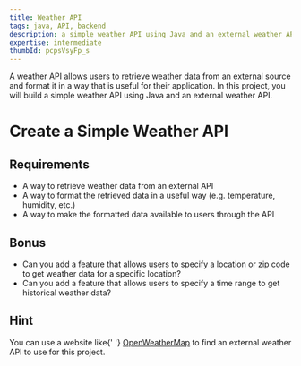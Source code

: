```yaml
---
title: Weather API
tags: java, API, backend
description: a simple weather API using Java and an external weather API
expertise: intermediate
thumbId: pcpsVsyFp_s
---
```


A weather API allows users to retrieve weather data from an external source and format it in a way that is useful for their application. In this project, you will build a simple weather API using Java and an external weather API.

<h1>Create a Simple Weather API</h1>
<h2>Requirements</h2>
<ul>
  <li>A way to retrieve weather data from an external API</li>
  <li>
    A way to format the retrieved data in a useful way (e.g. temperature,
    humidity, etc.)
  </li>
  <li>A way to make the formatted data available to users through the API</li>
</ul>
<h2>Bonus</h2>
<ul>
  <li>
    Can you add a feature that allows users to specify a location or zip code to
    get weather data for a specific location?
  </li>
  <li>
    Can you add a feature that allows users to specify a time range to get
    historical weather data?
  </li>
</ul>
<h2>Hint</h2>
<p>
  You can use a website like{' '}
  <a href="https://openweathermap.org/">OpenWeatherMap</a> to find an external
  weather API to use for this project.
</p>
